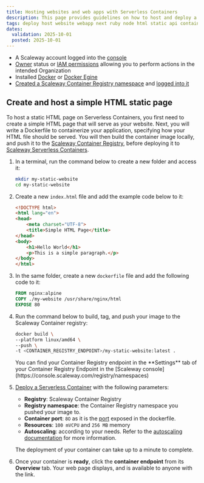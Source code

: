 ```yaml
---
title: Hosting websites and web apps with Serverless Containers
description: This page provides guidelines on how to host and deploy a website or a web app using Scaleway Serverless Containers
tags: deploy host website webapp next ruby node html static api containerize application docker dockerfile
dates: 
  validation: 2025-10-01
  posted: 2025-10-01
---
```




<Requirements />

- A Scaleway account logged into the [console](https://console.scaleway.com)
- [Owner](/iam/concepts/#owner) status or [IAM permissions](/iam/concepts/#permission) allowing you to perform actions in the intended Organization
- Installed [Docker](https://docs.docker.com/get-started/get-docker/) or [Docker Egine](https://docs.docker.com/engine/install/)
- [Created a Scaleway Container Registry namespace](/container-registry/how-to/create-namespace/) and [logged into it](/container-registry/how-to/connect-docker-cli/)


## Create and host a simple HTML static page

To host a static HTML page on Serverless Containers, you first need to create a simple HTML page that will serve as your website. Next, you will write a Dockerfile to containerize your application, specifying how your HTML file should be served. You will then build the container image locally, and push it to the [Scaleway Container Registry](/container-registry/), before deploying it to [Scaleway Serverless Containers](/serverless-containers/).

1. In a terminal, run the command below to create a new folder and access it:

    ```bash
    mkdir my-static-website
    cd my-static-website
    ```

2. Create a new `index.html` file and add the example code below to it:

    ```html
    <!DOCTYPE html>
    <html lang="en">
    <head>
        <meta charset="UTF-8">
        <title>Simple HTML Page</title>
    </head>
    <body>
        <h1>Hello World</h1>
        <p>This is a simple paragraph.</p>
    </body>
    </html>
    ```

3. In the same folder, create a new `dockerfile` file and add the following code to it:

    ```dockerfile
    FROM nginx:alpine
    COPY ./my-website /usr/share/nginx/html
    EXPOSE 80
    ```

4. Run the command below to build, tag, and push your image to the Scaleway Container registry:

    ```bash
    docker build \
    --platform linux/amd64 \
    --push \
    -t <CONTAINER_REGISTRY_ENDPOINT>/my-static-website:latest .
    ```

    <Message type="note">
    You can find your Container Registry endpoint in the **Settings** tab of your Container Registry Endpoint in the [Scaleway console](https://console.scaleway.com/registry/namespaces)
    </Message>

5. [Deploy a Serverless Container](/serverless-containers/how-to/deploy-container/) with the following parameters:

    - **Registry**: Scaleway Container Registry
    - **Registry namespace**: the Container Registry namespace you pushed your image to.
    - **Container port**: `8O` as it is the [port](/serverless-containers/reference-content/port-parameter-variable/) exposed in the dockerfile.
    - **Resources**: `100 mVCPU` and `256 MB` memory
    - **Autoscaling**: according to your needs. Refer to the [autoscaling documentation](/serverless-containers/reference-content/containers-autoscaling/) for more information.

    The deployment of your container can take up to a minute to complete.

6. Once your container is **ready**, click the **container endpoint** from its **Overview** tab. Your web page displays, and is available to anyone with the link.